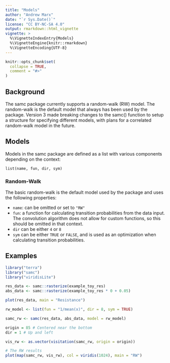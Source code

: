 ```yaml
---
title: "Models"
author: "Andrew Marx"
date: "`r Sys.Date()`"
license: "CC BY-NC-SA 4.0"
output: rmarkdown::html_vignette
vignette: >
  %\VignetteIndexEntry{Models}
  %\VignetteEngine{knitr::rmarkdown}
  %\VignetteEncoding{UTF-8}
---
```


```r
knitr::opts_chunk$set(
  collapse = TRUE,
  comment = "#>"
)
```

## Background

The samc package currently supports a random-walk (RW) model. The random-walk is the default model that always has been used by the package. Version 3 made breaking changes to the samc() function to setup a structure for specifying different models, with plans for a correlated random-walk model in the future.

## Models

Models in the samc package are defined as a list with various components depending on the context:

```
list(name, fun, dir, sym)
```

### Random-Walk

The basic random-walk is the default model used by the package and uses the following properties:

- `name`: can be omitted or set to `"RW"`
- `fun`: a function for calculating transition probabilities from the data input. The convolution algorithm does not allow for custom functions, so this should be omitted in that context.
- `dir` can be either `4` or `8`
- `sym` can be either `TRUE` or `FALSE`, and is used as an optimization when calculating transition probabilities.


## Examples

```r
library("terra")
library("samc")
library("viridisLite")

res_data <- samc::rasterize(example_toy_res)
abs_data <- samc::rasterize(example_toy_res * 0 + 0.05)

plot(res_data, main = "Resistance")

rw_model <- list(fun = "1/mean(x)", dir = 8, sym = TRUE)

samc_rw <- samc(res_data, abs_data, model = rw_model)

origin = 85 # Centered near the bottom
dir = 1 # Up and left

vis_rw <- as.vector(visitation(samc_rw, origin = origin))

# The RW results
plot(map(samc_rw, vis_rw), col = viridis(1024), main = "RW")

```
